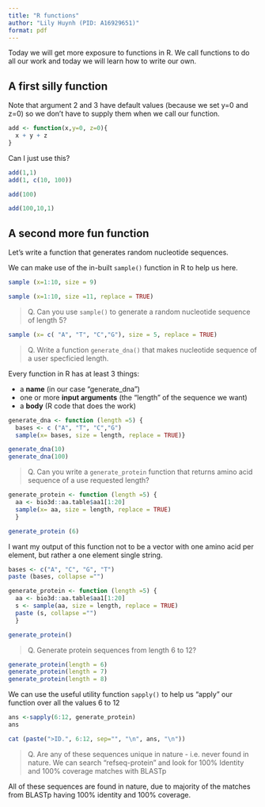 ```yaml
---
title: "R functions"
author: "Lily Huynh (PID: A16929651)"
format: pdf
---
```


Today we will get more exposure to functions in R. We call functions to do all our work and today we will learn how to write our own.

## A first silly function

Note that argument 2 and 3 have default values (because we set y=0 and z=0) so we don't have to supply them when we call our function. 

```r
add <- function(x,y=0, z=0){
  x + y + z
}
```

Can I just use this?

```r
add(1,1)
add(1, c(10, 100))
```

```r
add(100)
```

```r
add(100,10,1)
```

## A second more fun function

Let's write a function that generates random nucleotide sequences. 

We can make use of the in-built `sample()` function in R to help us here. 

```r
sample (x=1:10, size = 9)

```

```r
sample (x=1:10, size =11, replace = TRUE)
```

> Q. Can you use `sample()` to generate a random nucleotide sequence of length 5? 

```r
sample (x= c( "A", "T", "C","G"), size = 5, replace = TRUE)
```

> Q. Write a function `generate_dna()` that makes nucleotide sequence of a user specficied length. 

Every function in R has at least 3 things: 

- a **name** (in our case "generate_dna")
- one or more **input arguments** (the "length" of the sequence we want)
- a **body** (R code that does the work)

```r
generate_dna <- function (length =5) {
  bases <- c ("A", "T", "C","G")
  sample(x= bases, size = length, replace = TRUE)}
```

```r
generate_dna(10)
generate_dna(100)
```

> Q. Can you write a `generate_protein` function that returns amino acid sequence of a use requested length?

```r
generate_protein <- function (length =5) {
  aa <- bio3d::aa.table$aa1[1:20]
  sample(x= aa, size = length, replace = TRUE)
  }
```

```r
generate_protein (6)
```

I want my output of this function not to be a vector with one amino acid per element, but rather a one element single string. 

```r
bases <- c("A", "C", "G", "T")
paste (bases, collapse ="")

```

```r
generate_protein <- function (length =5) {
  aa <- bio3d::aa.table$aa1[1:20]
  s <- sample(aa, size = length, replace = TRUE)
  paste (s, collapse ="")
  }
```

```r
generate_protein()
```

> Q. Generate protein sequences from length 6 to 12? 

```r
generate_protein(length = 6)
generate_protein(length = 7)
generate_protein(length = 8)
```

We can use the useful utility function `sapply()` to help us "apply" our function over all the values 6 to 12

```r
ans <-sapply(6:12, generate_protein)
ans
```

```r
cat (paste(">ID.", 6:12, sep="", "\n", ans, "\n"))
```

> Q. Are any of these sequences unique in nature - i.e. never found in nature. We can search "refseq-protein" and look for 100% Identity and 100% coverage matches with BLASTp

All of  these sequences are found in nature, due to majority of the matches from BLASTp having 100% identity and 100% coverage. 







